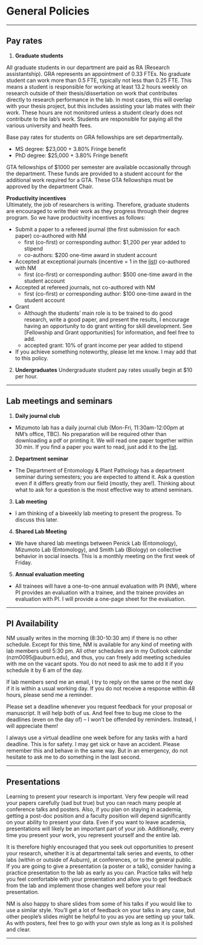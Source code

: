 # General Policies

----------

## Pay rates
  
1. **Graduate students**

All graduate students in our department are paid as RA (Research assistantship). GRA represents an appointment of 0.33 FTEs. No graduate student can work more than 0.5 FTE, typically not less than 0.25 FTE. This means a student is responsible for working at least 13.2 hours weekly on research outside of their thesis/dissertation on work that contributes directly to research performance in the lab. In most cases, this will overlap with your thesis project, but this includes assisting your lab mates with their work. These hours are not monitored unless a student clearly does not contribute to the lab's work. Students are responsible for paying all the various university and health fees.   

Base pay rates for students on GRA fellowships are set departmentally.

* MS degree: $23,000 + 3.80% Fringe benefit
* PhD degree: $25,000 + 3.80% Fringe benefit

GTA fellowships of $1000 per semester are available occasionally through the department. These funds are provided to a student account for the additional work required for a GTA. These GTA fellowships must be approved by the department Chair.

**Productivity incentives**  
Ultimately, the job of researchers is writing. Therefore, graduate students are encouraged to write their work as they progress through their degree program. So we have productivity incentives as follows:

* Submit a paper to a refereed journal (the first submission for each paper) co-authored with NM
  + first (co-first) or corresponding author: $1,200 per year added to stipend 
  + co-authors: $200 one-time award in student account
  
* Accepted at exceptional journals (incentive = 1 in the [list](https://docs.google.com/spreadsheets/d/1tNzj1UMuvO9vShVRI0QanOSFvRSSd8Q5cm1ndOqWjYg/edit?gid=1450194090#gid=1450194090)) co-authored with NM
  + first (co-first) or corresponding author: $500 one-time award in the student account

* Accepted at refereed journals, not co-authored with NM
  + first (co-first) or corresponding author: $100 one-time award in the student account

* Grant
  + Although the students' main role is to be trained to do good research, write a good paper, and present the results, I encourage having an opportunity to do grant writing for skill development. See [Fellowship and Grant opportunities] for information, and feel free to add.
  + accepted grant: 10% of grant income per year added to stipend

* If you achieve something noteworthy, please let me know. I may add that to this policy.

2. **Undergraduates**
Undergraduate student pay rates usually begin at $10 per hour.

----------

## Lab meetings and seminars

1. **Daily journal club**
  + Mizumoto lab has a daily journal club (Mon-Fri, 11:30am-12:00pm at NM's office, TBC). No preparation will be required other than downloading a pdf or printing it. We will read one paper together within 30 min. If you find a paper you want to read, just add it to the [list](https://docs.google.com/spreadsheets/d/1oH9S6sksLE8oym9vj8eIPnwtD1yuOtqDAbN96wR89H0/edit?gid=0#gid=0).
  
2. **Department seminar**
  + The Department of Entomology & Plant Pathology has a department seminar during semesters; you are expected to attend it. Ask a question even if it differs greatly from our field (mostly, they are!). Thinking about what to ask for a question is the most effective way to attend seminars.

3. **Lab meeting**
  + I am thinking of a biweekly lab meeting to present the progress. To discuss this later.

4. **Shared Lab Meeting**
  + We have shared lab meetings between Penick Lab (Entomology), Mizumoto Lab (Entomology), and Smith Lab (Biology) on collective behavior in social insects. This is a monthly meeting on the first week of Friday.

5. **Annual evaluation meeting**
  + All trainees will have a one-to-one annual evaluation with PI (NM), where PI provides an evaluation with a trainee, and the trainee provides an evaluation with PI. I will provide a one-page sheet for the evaluation.

----------
 
## PI Availability

NM usually writes in the morning (8:30-10:30 am) if there is no other schedule. Except for this time, NM is available for any kind of meeting with lab members until 5:30 pm. All other schedules are in my Outlook calendar (nzm0095@auburn.edu), and thus, you can freely add meeting schedules with me on the vacant spots. You do not need to ask me to add it if you schedule it by 6 am of the day.  
 
If lab members send me an email, I try to reply on the same or the next day if it is within a usual working day. If you do not receive a response within 48 hours, please send me a reminder.
 
Please set a deadline whenever you request feedback for your proposal or manuscript. It will help both of us. And feel free to bug me close to the deadlines (even on the day of) -- I won't be offended by reminders. Instead, I will appreciate them!
 
I always use a virtual deadline one week before for any tasks with a hard deadline. This is for safety. I may get sick or have an accident. Please remember this and behave in the same way. But in an emergency, do not hesitate to ask me to do something in the last second.
 
----------

## Presentations

Learning to present your research is important. Very few people will read your papers carefully (sad but true) but you can reach many people at conference talks and posters. Also, if you plan on staying in academia, getting a post-doc position and a faculty position will depend significantly on your ability to present your data. Even if you want to leave academia, presentations will likely be an important part of your job. Additionally, every time you present your work, you represent yourself and the entire lab.

It is therefore highly encouraged that you seek out opportunities to present your research, whether it is at departmental talk series and events, to other labs (within or outside of Auburn), at conferences, or to the general public. If you are going to give a presentation (a poster or a talk), consider having a practice presentation to the lab as early as you can. Practice talks will help you feel comfortable with your presentation and allow you to get feedback from the lab and implement those changes well before your real presentation.
 
NM is also happy to share slides from some of his talks if you would like to use a similar style. You’ll get a lot of feedback on your talks in any case, but other people’s slides might be helpful to you as you are setting up your talk. As with posters, feel free to go with your own style as long as it is polished and clear.

----------
<!--
## Recommendation Letters
 
Letters of recommendation are extremely important for getting new positions and grants. You can count on NM to write you a letter if you have been in the lab for at least one year (it’s hard to really know someone if they have only been around for a few months). Exceptions can be made if students or post-docs are applying for fellowships shortly after starting in the lab. If you need a letter, notify NM as soon as possible with the deadline and send your CV and any relevant instructions for the content of the letter. If the letter is for a grant, also include your specific aims. 
-->

